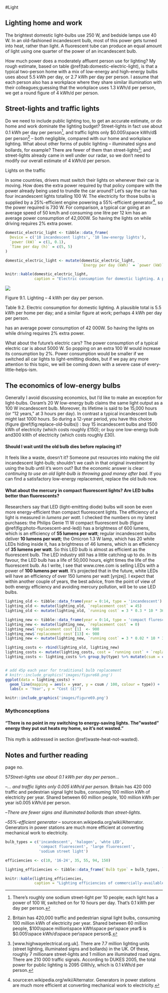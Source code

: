 #Light

Lighting home and work
----------------------

The brightest domestic light-bulbs use 250 W, and bedside lamps use 40
W. In an old-fashioned incandescent bulb, most of this power gets turned
into heat, rather than light. A fluorescent tube can produce an equal
amount of light using one quarter of the power of an incandescent bulb.

How much power does a moderately affluent person use for lighting? My rough
estimate, based on table \@ref(tab:domestic-electric-light), is that a typical
two-person home with a mix of low-energy and high-energy bulbs uses about 5.5
kWh per day, or 2.7 kWh per day per person. I assume that each person also has a
workplace where they share similar illumination with their colleagues;guessing
that the workplace uses 1.3 kWh/d per person, we get a round figure of 4 kWh/d
per person.

Street-lights and traffic lights
--------------------------------

Do we need to include public lighting too, to get an accurate estimate, or do 
home and work dominate the lighting budget? Street-lights in fact use about 0.1 
kWh per day per person^[There's roughly one sodium street-light per 10 people; 
each light has a power of 100 W, switched on for 10 hours per day. That's 0.1 
kWh per day per person.], and traffic lights only $0.005\space kWh/d$ per
person^[Britain has 420,000 traffic and pedestrian signal light bulbs, consuming
100 million kWh of electricity per year. Shared between 60 million people,
$100\space million\space kWh\space per\space year$ is $0.005\space kWh/d\space per\space person$.]
– both negligible, compared with our home and workplace lighting. What about 
other forms of public lighting – illuminated signs and bollards, for example? 
There are fewer of them than street-lights^[[www.highwayelectrical.org.uk]. 
There are 7.7 million lighting units (street lighting, illuminated signs and 
bollards) in the UK. Of these, roughly 7 millionare street-lights and 1 million 
are illuminated road signs. There are 210 000 traffic signals. According to
DUKES 2005, the total power for public lighting is 2095 GWh/y, which is 0.1
kWh/d per person.]; and street-lights already came in well under our radar, so
we don't need to modify our overall estimate of 4 kWh/d per person.

Lights on the traffic

In some countries, drivers must switch their lights on whenever their car is
moving. How does the extra power required by that policy compare with the power
already being used to trundle the car around? Let's say the car has four
incandescent lights totalling 100 W. The electricity for those bulbs is supplied
by a 25%-efficient engine powering a 55%-efficient
generator^[source:en.wikipedia.org/wiki/Alternator. Generators in power stations
are much more efficient at converting mechanical work to electricity.], so the 
power required is 730 W. For comparison, a typical car going at an average speed
of 50 km/h and consuming one litre per 12 km has an average power consumption of
42,000W. So having the lights on while driving requires 2% extra power.


```r

domestic_electric_light <- tibble::data_frame(
  Device = c('10 incandescent lights', '10 low-energy lights'),
  `power (kW)` = c(1, 0.1),
  `Time per day (h)` = c(5, 5)
)

domestic_electric_light <- mutate(domestic_electric_light,
                                  `Energy per day (kWh)` = `power (kW)` * `Time per day (h)`)

knitr::kable(domestic_electric_light,
             caption = "Electric consumption for domestic lighting. A plausible total is 5.5 kWh per home per day; and a similar figure at work; perhaps 4 kWh per day per person.")
```

![](images/figure67.png)

Figure 9.1. Lighting – 4 kWh per day per person.

Table 9.2. Electric consumption for domestic lighting. A plausible total
is 5.5 kWh per home per day; and a similar figure at work; perhaps 4 kWh
per day per person.

has an average power consumption of 42 000W. So having the lights
on while driving requires 2% extra power.

What about the future's electric cars? The power consumption of a typical 
electric car is about 5000 W. So popping on an extra 100 W would increase its
consumption by 2%. Power consumption would be smaller if we switched all car
lights to light-emitting diodes, but if we pay any more attention to this topic,
we will be coming down with a severe case of every-little-helps-ism.

The economics of low-energy bulbs
---------------------------------

Generally I avoid discussing economics, but I'd like to make an exception for 
light-bulbs. Osram's 20 W low-energy bulb claims the same light output as a 100 
W incandescent bulb. Moreover, its lifetime is said to be 15,000 hours (or "12 
years," at 3 hours per day). In contrast a typical incandescent bulb might last 
1000 hours. So during a 12-year period, you have this choice (figure
\@ref(fig:replace-old-bulbs)) : buy 15 incandescent bulbs and 1500 kWh of
electricity (which costs roughly £150); or buy one low-energy bulb and300 kWh of
electricity (which costs roughly £30).

#### Should I wait until the old bulb dies before replacing it?

It feels like a waste, doesn't it? Someone put resources into making the old 
incandescent light-bulb; shouldn't we cash in that original investment by using 
the bulb until it's worn out? But the economic answer is clear: *continuing to 
use an old light-bulb is throwing good money after bad*. If you can find a 
satisfactory low-energy replacement, replace the old bulb now.

#### What about the mercury in compact fluorescent lights? Are LED bulbs better than fluorescents?

Researchers say that LED (light-emitting diode) bulbs will soon be even more 
energy-efficient than compact fluorescent lights. The efficiency of a light is 
measured in *lumens per watt*. I checked the numbers on my latest purchases: the
Philips Genie 11 W compact fluorescent bulb (figure
\@ref(fig:photo-fluroescent-and-led)) has a brightness of 600 lumens, which is
an efficiency of **55 lumens per watt**; regular incandescent bulbs deliver **10
lumens per watt**; the Omicron 1.3 W lamp, which has 20 white LEDs hiding inside
it, has a brightness of 46 lumens, which is an efficiency of **35 lumens per
watt**. So this LED bulb is almost as efficient as the fluorescent bulb. The LED
industry still has a little catching up to do. In its favour, the LED bulb has a
life of 50,000 hours, eight times the life of the fluorescent bulb. As I write,
I see that www.cree.com is selling LEDs with a power of **100 lumens per watt**.
It's projected that in the future, white LEDs will have an efficiency of over
150 lumens per watt [ynjzej]. I expect that within another couple of years, the
best advice, from the point of view of both energy efficiency and avoiding
mercury pollution, will be to use LED bulbs.

```r

lighting_old <- tibble::data_frame(year = 0:14, type = 'incandescent')
lighting_old <- mutate(lighting_old, `replacement cost` = 45)
lighting_old <- mutate(lighting_old, `running cost` = 3 * 0.3 * 10 * 365)

lighting_new <- tibble::data_frame(year = 0:14, type = 'compact flurescent')
lighting_new <- mutate(lighting_new, `replacement cost` = 0)
lighting_new$`replacement cost`[1]  <- 900
lighting_new$`replacement cost`[13] <- 900
lighting_new <- mutate(lighting_new, `running cost` = 3 * 0.02 * 10 * 365)

lighting_costs <- rbind(lighting_old, lighting_new)
lighting_costs <- mutate(lighting_costs, cost = `running cost` + `replacement cost`)
lighting_costs <- lighting_costs %>% group_by(type) %>% mutate(csum = cumsum(cost))


# add 45p each year for traditional bulb replacement
# knitr::include_graphics('images/figure68.png')
ggplot(data = lighting_costs) +
  geom_line(mapping = aes(x = year, y = csum / 100, colour = type)) +
  labs(x = 'Year', y = "Cost (£)")
```

```r
knitr::include_graphics('images/figure69.png')
```
### Mythconceptions

#### "There is no point in my switching to energy-saving lights. The "wasted" energy they put out heats my home, so it's not wasted."

This myth is addressed in section \@ref(waste-heat-not-wasted).

Notes and further reading
-------------------------

page no.

57*Street-lights use about 0.1 kWh per day per person...* 

–*... and traffic lights only 0.005 kWh/d per person*. Britain has 420
000 traffic and pedestrian signal light bulbs, consuming 100 million kWh
of electricity per year. Shared between 60 million people, 100 million
kWh per year is0.005 kWh/d per person.

–*There are fewer signs and illuminated bollards than
street-lights*.

–*55%-efficient generator* – source:en.wikipedia.org/wiki/Alternator.
Generators in power stations are much more efficient at converting
mechanical work to electricity.

```r
bulb_types = c('incandescent', 'halogen', 'whte LED',
               'compact fluorescent', 'large fluorescent',
               'sodium street light')

efficiencies <- c(10, '16-24', 35, 55, 94, 150)

lighting_efficiencies <- tibble::data_frame(`Bulb type` = bulb_types, `efficiency (lumens/W)` = efficiencies)

knitr::kable(lighting_efficiencies,
             caption = "Lighting efficiencies of commercially-available bulbs. In the future, white LEDs are expected to deliver 150 lumens per watt.")
```